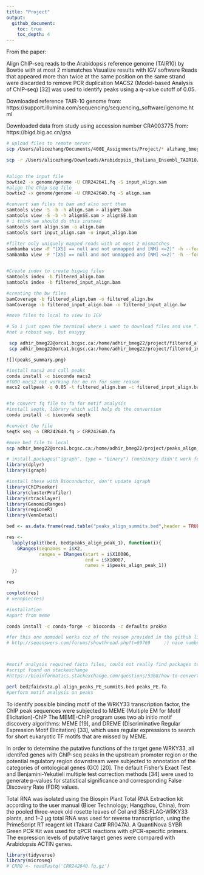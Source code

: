 ```yaml
---
title: "Project"
output:
  github_document:
    toc: true
    toc_depth: 4
---
```

From the paper:

Align ChIP-seq reads to the Arabidopsis reference genome (TAIR10) by Bowtie with at most 2 mismatches Visualize results  with IGV software
Reads that appeared more than twice at the same position on the same strand were discarded to remove PCR duplication
MACS2 (Model-based Analysis of ChIP-seq) [32] was used to identify peaks using a q-value cutoff of 0.05.

Downloaded reference TAIR-10 genome from: https://support.illumina.com/sequencing/sequencing_software/igenome.html

Downloaded data from study using accession number CRA003775 from:
https://bigd.big.ac.cn/gsa

```bash
# upload files to remote server
scp /Users/alicezhang/Documents/400E_Assignments/Project/* alzhang_bmeg22@orca1.bcgsc.ca:/home/alzhang_bmeg22

scp -r /Users/alicezhang/Downloads/Arabidopsis_thaliana_Ensembl_TAIR10/Arabidopsis_thaliana/Ensembl/TAIR10/Sequence/Bowtie2Index alzhang_bmeg22@orca1.bcgsc.ca:/home/alzhang_bmeg22/genome


#align the input file
bowtie2 -x genome/genome -U CRR242641.fq -S input_align.sam
#align the Chip seq file
bowtie2 -x genome/genome -U CRR242640.fq -S align.sam

#convert sam files to bam and also sort them 
samtools view -S -b -h align.sam > alignPE.bam
samtools view -S -b -h alignSE.sam > alignSE.bam
# i think we should do this instead
samtools sort align.sam -o align.bam
samtools sort input_align.sam -o input_align.bam

#filter only uniquely mapped reads with at most 2 mismatches
sambamba view -F "[XS] == null and not unmapped and [NM] <=2)" -h --format=bam align.bam > filtered_align.bam
sambamba view -F "[XS] == null and not unmapped and [NM] <=2)" -h --format=bam input_align.bam > filtered_input_align.bam


#Create index to create bigwig files
samtools index -b filtered_align.bam
samtools index -b filtered_input_align.bam

#creating the bw files
bamCoverage -b filtered_align.bam -o filtered_align.bw
bamCoverage -b filtered_input_align.bam -o filtered_input_align.bw

#move files to local to view in IGV

# So i just open the terminal where i want to download files and use "." instead of directory address, makes things easier
#not a robust way, but easyyy

 scp adhir_bmeg22@orca1.bcgsc.ca:/home/adhir_bmeg22/project/filtered_align.bw .
 scp adhir_bmeg22@orca1.bcgsc.ca:/home/adhir_bmeg22/project/filtered_input_align.bw .
```

```{}
![](peaks_summary.png)
```

```bash
#install macs2 and call peaks
conda install -c bioconda macs2
#TODO macs2 not working for me rn for some reason
macs2 callpeak -q 0.05 -t filtered_align.bam -c filtered_input_align.bam -n peaks_align


#to convert fq file to fa for motif analysis
#install seqtk, library which will help do the conversion
conda install -c bioconda seqtk

#convert the file
seqtk seq -a CRR242640.fq > CRR242640.fa

#move bed file to local
scp adhir_bmeg22@orca1.bcgsc.ca:/home/adhir_bmeg22/project/peaks_align_summits.bed .
```

```r
# install.packages("igraph", type = "binary") (nonbinary didn't work for me for igraph)
library(dplyr)
library(igraph)

#install these with Bioconductor, don't update igraph
library(ChIPseeker)
library(clusterProfiler)
library(rtracklayer)
library(GenomicRanges)
library(regioneR)
library(VennDetail)

bed <- as.data.frame(read.table("peaks_align_summits.bed",header = TRUE, sep="\t",stringsAsFactors=FALSE, quote=""))

res <- 
  lapply(split(bed, bed$peaks_align_peak_1), function(i){
    GRanges(seqnames = i$X2,
            ranges = IRanges(start = i$X10086,
                             end = i$X10087,
                             names = i$peaks_align_peak_1))
  })

res
```

```r
covplot(res)
# vennpie(res)
```

```bash

#installation 
#apart from meme

conda install -c conda-forge -c bioconda -c defaults prokka

#for this one nomodel works coz of the reason provided in the github link 
# http://seqanswers.com/forums/showthread.php?t=69769     ;) nice numbers in the link



#motif analysis required fasta files, could not really find packages to convert bed files to fasta so used this
#script found on stackexchange
#https://bioinformatics.stackexchange.com/questions/5368/how-to-convert-bed-file-to-fasta-file

perl bed2faidxsta.pl align_peaks_PE_summits.bed peaks_PE.fa
#perform motif analysis on peaks 

```
To identify possible binding motif of the WRKY33 transcription factor, the ChIP peak sequences were subjected to MEME (Multiple EM for Motif Elicitation)-ChIP 
The MEME-ChIP program uses two ab initio motif discovery algorithms: MEME [19], and DREME (Discriminative Regular Expression Motif Elicitation) [33], which uses regular expressions to search for short eukaryotic TF motifs that are missed by MEME.

In order to determine the putative functions of the target gene WRKY33, all identifed genes with ChIP-seq peaks in the upstream promoter region or the potential regulatory region downstream were subjected to annotation of the categories of ontological genes (GO) [20]. The default Fisher’s Exact Test and Benjamini-Yekutieli multiple test correction methods [34] were used to generate p-values for statistical significance and corresponding False Discovery Rate (FDR) values.

Total RNA was isolated using the Biospin Plant Total RNA Extraction kit according to the user manual (Bioer Technology; Hangzhou, China), from the pooled three-week old rosette leaves of Col and 35S:FLAG-WRKY33 plants, and 1–2 μg total RNA was used for reverse transcription, using the PrimeScript RT reagent kit (Takara Cat# RR047A). A QuantiNova SYBR Green PCR Kit was used for qPCR reactions with qPCR-specific primers. The expression levels of putative target genes were compared with Arabidopsis ACTIN genes.

```r
library(tidyverse)
library(microseq)
# CRR0 <- readFastq('CRR242640.fq.gz')
```


